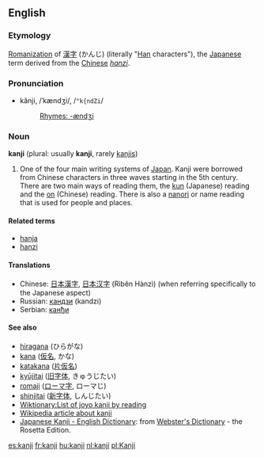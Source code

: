 ==English==
=== Etymology ===
[[Romanization]] of [[漢字]] (かんじ) (literally "[[Han]] characters"), the [[Japanese]] term derived from the [[Chinese]] ''[[hanzi]]''.

===Pronunciation===
*kănji, /ˈkændʒi/, /<tt>"k{ndZi</tt>/
*:[[Rhymes:English:-ændʒi|Rhymes: -ændʒi]]

=== Noun ===
'''kanji''' (plural: usually '''kanji''', rarely [[kanjis]])

# One of the four main writing systems of [[Japan]].  Kanji were borrowed from Chinese characters in three waves starting in the 5th century.  There are two main ways of reading them, the [[kun]] (Japanese) reading and the [[On#Japanese|on]] (Chinese) reading.  There is also a [[nanori]] or name reading that is used for people and places.

==== Related terms ====
* [[hanja]]
* [[hanzi]]

====Translations====
*Chinese: [[日本漢字]], [[日本汉字]] (Rìbĕn Hànzì) (when referring specifically to the Japanese aspect)
*Russian: [[кандзи]] (kandzi)
*Serbian: [[канђи]]

==== See also ====
* [[hiragana]] (ひらがな)<!-- kanji missing -->
* [[kana]] ([[仮名]], かな)
* [[katakana]] ([[片仮名]])<!-- hiragana missing -->
* [[kyūjitai]] ([[旧字体]], きゅうじたい)
* [[romaji]] ([[ローマ字]], ローマじ)
* [[shinjitai]] ([[新字体]], しんじたい)
* [[Wiktionary:List of joyo kanji by reading]]
* [[w:Kanji|Wikipedia article about kanji]]
* [http://www.websters-online-dictionary.org/definition/Japanese+Kanji-english/ Japanese Kanji - English Dictionary]: from [http://www.websters-online-dictionary.org/ Webster's Dictionary] - the Rosetta Edition.

[[es:kanji]]
[[fr:kanji]]
[[hu:kanji]]
[[nl:kanji]]
[[pl:Kanji]]